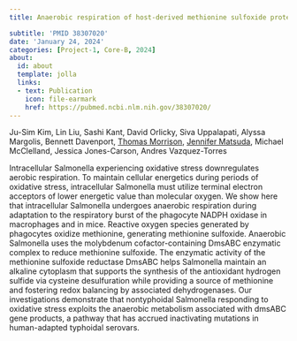 ```yaml
---
title: Anaerobic respiration of host-derived methionine sulfoxide protects intracellular Salmonella from the phagocyte NADPH oxidase

subtitle: 'PMID 38307020'
date: 'January 24, 2024'
categories: [Project-1, Core-B, 2024]
about:
  id: about
  template: jolla
  links:
  - text: Publication
    icon: file-earmark
    href: https://pubmed.ncbi.nlm.nih.gov/38307020/
---
```


Ju-Sim Kim, Lin Liu, Sashi Kant, David Orlicky, Siva Uppalapati, Alyssa Margolis, Bennett Davenport, [Thomas Morrison](https://scholar.google.com/citations?user=ljkm0eMAAAAJ&hl=en&oi=ao), [Jennifer Matsuda](https://scholar.google.com/citations?user=xNd-F7YAAAAJ), Michael McClelland, Jessica Jones-Carson, Andres Vazquez-Torres

Intracellular Salmonella experiencing oxidative stress downregulates aerobic respiration. To maintain cellular energetics during periods of oxidative stress, intracellular Salmonella must utilize terminal electron acceptors of lower energetic value than molecular oxygen. We show here that intracellular Salmonella undergoes anaerobic respiration during adaptation to the respiratory burst of the phagocyte NADPH oxidase in macrophages and in mice. Reactive oxygen species generated by phagocytes oxidize methionine, generating methionine sulfoxide. Anaerobic Salmonella uses the molybdenum cofactor-containing DmsABC enzymatic complex to reduce methionine sulfoxide. The enzymatic activity of the methionine sulfoxide reductase DmsABC helps Salmonella maintain an alkaline cytoplasm that supports the synthesis of the antioxidant hydrogen sulfide via cysteine desulfuration while providing a source of methionine and fostering redox balancing by associated dehydrogenases. Our investigations demonstrate that nontyphoidal Salmonella responding to oxidative stress exploits the anaerobic metabolism associated with dmsABC gene products, a pathway that has accrued inactivating mutations in human-adapted typhoidal serovars.
